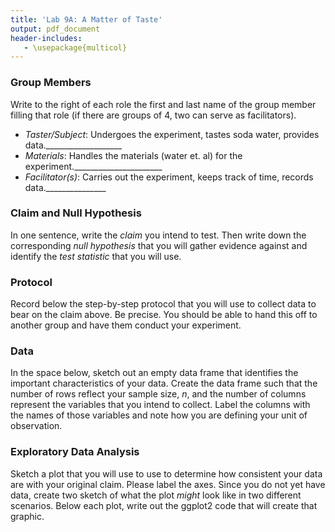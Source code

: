 ```yaml
---
title: 'Lab 9A: A Matter of Taste'
output: pdf_document
header-includes:
   - \usepackage{multicol}
---
```


### Group Members
Write to the right of each role the first and last name of the group member filling that role (if there are groups of 4, two can serve as facilitators).

- *Taster/Subject*: Undergoes the experiment, tastes soda water, provides data.___________________
- *Materials*: Handles the materials (water et. al) for the experiment.______________________
- *Facilitator(s)*: Carries out the experiment, keeps track of time, records data._______________

### Claim and Null Hypothesis

In one sentence, write the _claim_ you intend to test. Then write down the corresponding _null hypothesis_ that you will gather evidence against and identify the _test statistic_ that you will use.

\vspace{1cm}

### Protocol

Record below the step-by-step protocol that you will use to collect data to bear on the claim above. Be precise. You should be able to hand this off to another group and have them conduct your experiment.

\newpage

### Data

In the space below, sketch out an empty data frame that identifies the important characteristics of your data. Create the data frame such that the number of rows reflect your sample size, $n$, and the number of columns represent the variables that you intend to collect. Label the columns with the names of those variables and note how you are defining your unit of observation.


\vspace{10cm}

### Exploratory Data Analysis

Sketch a plot that you will use to use to determine how consistent your data are with your original claim. Please label the axes. Since you do not yet have data, create two sketch of what the plot *might* look like in two different scenarios. Below each plot, write out the ggplot2 code that will create that graphic.

\setlength{\tabcolsep}{35pt}
\begin{table*}[h]
  \centering
  \begin{tabular}{lr}
\emph{Scenario 1: Data supports claim} & \emph{Scenario 2: Data does not support claim}
  \end{tabular}
\end{table*}


